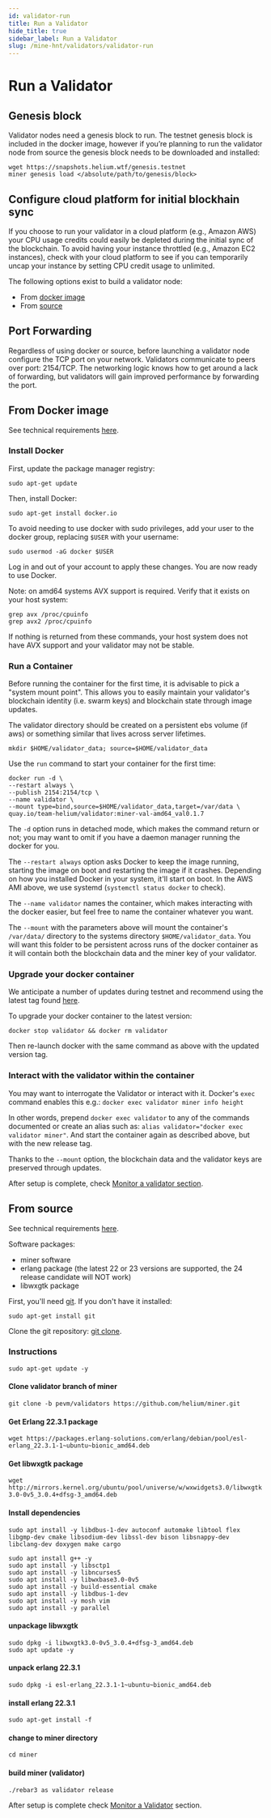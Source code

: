 ```yaml
---
id: validator-run
title: Run a Validator
hide_title: true
sidebar_label: Run a Validator
slug: /mine-hnt/validators/validator-run
---
```



# Run a Validator

## Genesis block

Validator nodes need a genesis block to run. The testnet genesis block is included in the docker image, however if you’re planning to run the validator node from source the genesis block needs to be downloaded and installed:

```
wget https://snapshots.helium.wtf/genesis.testnet
miner genesis load </absolute/path/to/genesis/block>
```

## Configure cloud platform for initial blockhain sync
If you choose to run your validator in a cloud platform (e.g., Amazon AWS) your CPU usage credits could easily be depleted during the initial sync of the blockchain. To avoid having your instance throttled (e.g., Amazon EC2 instances), check with your cloud platform to see if you can temporarily uncap your instance by setting CPU credit usage to unlimited.

The following options exist to build a validator node:

* From [docker image](#docker-image)
* From [source](#source)

## Port Forwarding

Regardless of using docker or source, before launching a validator node configure the TCP port on your network. Validators communicate to peers over port: 2154/TCP. The networking logic knows how to get around a lack of forwarding, but validators will gain improved performance by forwarding the port.

## <a name="docker-image"></a>From Docker image

See technical requirements [here](/mine-hnt/validators/requirements).

### Install Docker

First, update the package manager registry:

```sudo apt-get update```

Then, install Docker:

```sudo apt-get install docker.io```

To avoid needing to use docker with sudo privileges, add your user to the docker group, replacing ```$USER``` with your username:

```sudo usermod -aG docker $USER```

Log in and out of your account to apply these changes. You are now ready to use Docker.

Note: on amd64 systems AVX support is required. Verify that it exists on your host system:
```
grep avx /proc/cpuinfo
grep avx2 /proc/cpuinfo
```
If nothing is returned from these commands, your host system does not have AVX support and your validator may not be stable.

### Run a Container

Before running the container for the first time, it is advisable to pick a "system mount point". This allows you to easily maintain your validator's blockchain identity (i.e. swarm keys) and blockchain state through image updates. 

The validator directory should be created on a persistent ebs volume (if aws) or something similar that lives across server lifetimes.

```mkdir $HOME/validator_data; source=$HOME/validator_data```

Use the ```run``` command to start your container for the first time:

```
docker run -d \
--restart always \
--publish 2154:2154/tcp \
--name validator \
--mount type=bind,source=$HOME/validator_data,target=/var/data \
quay.io/team-helium/validator:miner-val-amd64_val0.1.7
```

The ```-d``` option runs in detached mode, which makes the command return or not; you may want to omit if you have a daemon manager running the docker for you.

The ```--restart always``` option asks Docker to keep the image running, starting the image on boot and restarting the image if it crashes. Depending on how you installed Docker in your system, it'll start on boot. In the AWS AMI above, we use systemd (```systemctl status docker``` to check).

The ```--name validator``` names the container, which makes interacting with the docker easier, but feel free to name the container whatever you want.

The ```--mount``` with the parameters above will mount the container's ```/var/data/``` directory to the systems directory ```$HOME/validator_data```. You will want this folder to be persistent across runs of the docker container as it will contain both the blockchain data and the miner key of your validator. 

### Upgrade your docker container

We anticipate a number of updates during testnet and recommend using the latest tag found [here](https://quay.io/repository/team-helium/validator?tag=latest&tab=tags).

To upgrade your docker container to the latest version:

 ```docker stop validator && docker rm validator```
 
 Then re-launch docker with the same command as above with the updated version tag.

### Interact with the validator within the container

You may want to interrogate the Validator or interact with it. Docker's ```exec``` command enables this e.g.:
```docker exec validator miner info height```

In other words, prepend ```docker exec validator``` to any of the commands documented or create an alias such as: ```alias validator="docker exec validator miner"```.
And start the container again as described above, but with the new release tag. 

Thanks to the ```--mount``` option, the blockchain data and the validator keys are preserved through updates.

After setup is complete, check [Monitor a validator section](/mine-hnt/validators/validator-monitor).

## <a name="source"></a>From source

See technical requirements [here](/mine-hnt/validators/requirements).

Software packages:
* miner software
* erlang package (the latest 22 or 23 versions are supported, the 24 release candidate will NOT work)
* libwxgtk package

First, you'll need [git](https://git-scm.com/). If you don't have it installed:

```sudo apt-get install git```

Clone the git repository:
[git clone](https://github.com/helium/miner.git).

### Instructions

```sudo apt-get update -y```

#### Clone validator branch of miner
```git clone -b pevm/validators https://github.com/helium/miner.git```

#### Get Erlang 22.3.1 package
```wget https://packages.erlang-solutions.com/erlang/debian/pool/esl-erlang_22.3.1-1~ubuntu~bionic_amd64.deb```

#### Get libwxgtk package
```wget http://mirrors.kernel.org/ubuntu/pool/universe/w/wxwidgets3.0/libwxgtk3.0-0v5_3.0.4+dfsg-3_amd64.deb```

#### Install dependencies
```sudo apt install -y libdbus-1-dev autoconf automake libtool flex libgmp-dev cmake libsodium-dev libssl-dev bison libsnappy-dev libclang-dev doxygen make cargo```


```
sudo apt install g++ -y
sudo apt install -y libsctp1
sudo apt install -y libncurses5
sudo apt install -y libwxbase3.0-0v5
sudo apt install -y build-essential cmake
sudo apt install -y libdbus-1-dev
sudo apt install -y mosh vim 
sudo apt install -y parallel
```

#### unpackage libwxgtk
```
sudo dpkg -i libwxgtk3.0-0v5_3.0.4+dfsg-3_amd64.deb
sudo apt update -y
```

#### unpack erlang 22.3.1
```sudo dpkg -i esl-erlang_22.3.1-1~ubuntu~bionic_amd64.deb```

#### install erlang 22.3.1
```sudo apt-get install -f```

#### change to miner directory
```cd miner```

#### build miner (validator)
```./rebar3 as validator release```

After setup is complete check [Monitor a Validator](/mine-hnt/validators/validator-monitor) section.
